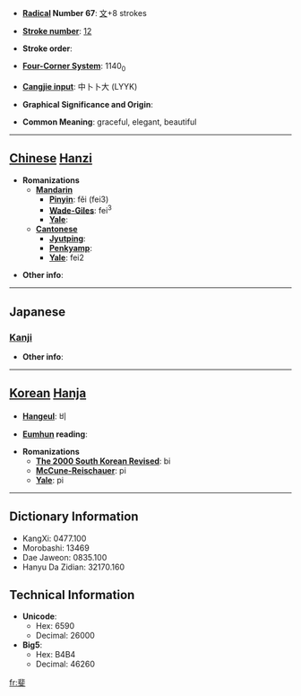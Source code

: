 * '''[[Wiktionary:Chinese radical index| Radical]] Number 67''': [[Wiktionary:Chinese radical index 文|文]]+8 strokes

* '''[[Wiktionary:Chinese total strokes index|Stroke number]]''': [[Wiktionary:Chinese total strokes index 12|12]]

* '''Stroke order''': 

* '''[[Wiktionary:Chinese four corner index|Four-Corner System]]''': 1140<sub>0</sub>

* '''[[Wiktionary:Chinese Cangjie index|Cangjie input]]''': 中卜卜大 (LYYK)

* '''Graphical Significance and Origin''': 

* '''Common Meaning''': graceful, elegant, beautiful

----

== [[Chinese]] [[Hanzi]] ==

* '''Romanizations'''
** '''[[Mandarin]]'''
*** '''[[Pinyin]]''': fěi (fei3)
*** '''[[Wade-Giles]]''': fei<sup>3</sup>
*** '''[[Yale]]''': 
** '''[[Cantonese]]'''
*** '''[[Jyutping]]''':
*** '''[[Penkyamp]]''': 
*** '''[[Yale]]''': fei2

* '''Other info''': 

----

==Japanese==
===[[Kanji]]===
{{kanji|on readings=[[ひ]] (hi)|kun readings=[[あや]] (aya)}}

* '''Other info''':  

----

== [[Korean]] [[Hanja]] ==

* '''[[Hangeul]]''': 비

* '''[[Eumhun]] reading''': 

* '''Romanizations'''
** '''[[The 2000 South Korean Revised Romanization|The 2000 South Korean Revised]]''': bi
** '''[[McCune-Reischauer]]''': pi
** '''[[Yale]]''': pi

----

== Dictionary Information ==

* KangXi: 0477.100
* Morobashi: 13469
* Dae Jaweon: 0835.100
* Hanyu Da Zidian: 32170.160

== Technical Information ==

* '''Unicode''':
** Hex: 6590
** Decimal: 26000
* '''Big5''':
** Hex: B4B4
** Decimal: 46260

[[fr:斐]]